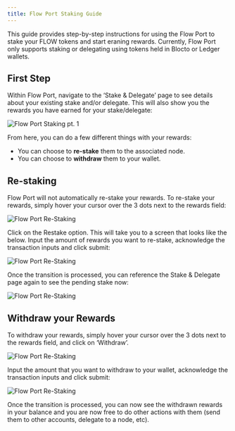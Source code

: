 ```yaml
---
title: Flow Port Staking Guide
---
```


This guide provides step-by-step instructions for using the Flow Port to stake your FLOW tokens and start eraning rewards.
Currently, Flow Port only supports staking or delegating using tokens held in Blocto or Ledger wallets.

## First Step

Within Flow Port, navigate to the ‘Stake & Delegate’ page to see details about your existing stake and/or delegate.
This will also show you the rewards you have earned for your stake/delegate:

![Flow Port Staking pt. 1](port-stake-1.png)

From here, you can do a few different things with your rewards:

- You can choose to **re-stake** them to the associated node.
- You can choose to **withdraw** them to your wallet.

## Re-staking

Flow Port will not automatically re-stake your rewards.
To re-stake your rewards, simply hover your cursor over the 3 dots next to the rewards field:

![Flow Port Re-Staking](port-stake-2.png)

Click on the Restake option. This will take you to a screen that looks like the below. Input the amount of rewards you want to re-stake, acknowledge the transaction inputs and click submit:

![Flow Port Re-Staking](port-stake-3.png)

Once the transition is processed, you can reference the Stake & Delegate page again to see the pending stake now:

![Flow Port Re-Staking](port-stake-4.png)

## Withdraw your Rewards

To withdraw your rewards, simply hover your cursor over the 3 dots next to the rewards field, and click on ‘Withdraw’.

![Flow Port Re-Staking](port-stake-5.png)

Input the amount that you want to withdraw to your wallet, acknowledge the transaction inputs and click submit:

![Flow Port Re-Staking](port-stake-6.png)

Once the transition is processed, you can now see the withdrawn rewards in your balance and you are now free to do other actions with them (send them to other accounts, delegate to a node, etc).
